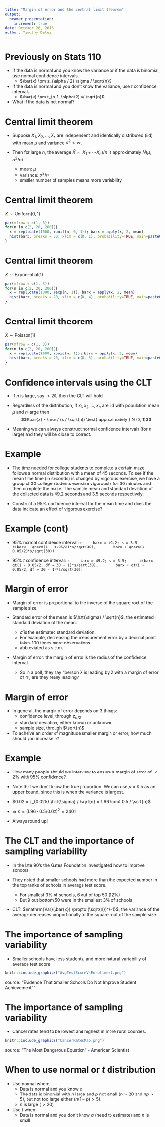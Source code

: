 ```yaml
---
title: "Margin of error and the central limit theorem"
output:
  beamer_presentation:
    increment: true
date: October 26, 2016
author: Timothy Daley
---
```


# Previously on Stats 110

- If the data is normal and you know the variance or if the data is binomial, use normal confidence intervals.
    - $\bar{x} \pm z_{\alpha / 2} \sigma / \sqrt{n}$
    
- If the data is normal and you don't know the variance, use $t$ confidence intervals
    - $\bar{x} \pm t_{n-1, \alpha/2} s/ \sqrt{n}$
    
- What if the data is not normal?

# Central limit theorem

- Suppose $X_{1}, X_{2}, \ldots, X_{n}$ are independent and identically distributed (iid) with mean $\mu$ and variance $\sigma^{2} < \infty$.

- Then for large $n$, the average $\bar{X} = (X_{1} + \cdots X_{n})/ n$ is approximately $N(\mu, \sigma^{2}/n)$.
    - mean: $\mu$
    - variance: $\sigma^{2}/ n$
    - smaller number of samples means more variability
    
# Central limit theorem

$X \sim \text{Uniform}(0, 1)$

```r
par(mfrow = c(1, 3))
for(n in c(2, 20, 200)){
  x = replicate(1000, runif(n, 0, 1)); barx = apply(x, 2, mean)
  hist(barx, breaks = 20, xlim = c(0, 1), probability=TRUE, main=paste0("n = ", n))
}
```

# Central limit theorem

$X \sim \text{Exponential}(1)$

```r
par(mfrow = c(1, 3))
for(n in c(2, 20, 200)){
  x = replicate(1000, rexp(n, 1)); barx = apply(x, 2, mean)
  hist(barx, breaks = 20, xlim = c(0, 4), probability=TRUE, main=paste0("n = ", n))
}
```

# Central limit theorem

$X \sim \text{Poisson}(1)$

```r
par(mfrow = c(1, 3))
for(n in c(2, 20, 200)){
  x = replicate(1000, rpois(n, 1)); barx = apply(x, 2, mean)
  hist(barx, breaks = 20, xlim = c(0, 5), probability=TRUE, main=paste0("n = ", n))
}
```

# Confidence intervals using the CLT

- If $n$ is large, say $>  20$, then the CLT will hold

- Regardless of the distribution, if $x_{1}, x_{2}, \ldots, x_{n}$ are iid with population mean $\mu$ and $n$ large then $$(\bar{x} - \mu) / (s / \sqrt{n}) \text{ approximately } N (0, 1)$$

- Meaning we can always construct normal confidence intervals (for $n$ large) and they will be close to correct.

# Example

- The time needed for college students to complete a certain maze follows a normal distribution with a mean of 45 seconds. To see if the mean time time  (in seconds) is changed by vigorous exercise, we have a group of 30 college students exercise vigorously for 30 minutes and then complete the maze. The sample mean and standard deviation of the collected data is 49.2 seconds and 3.5 seconds respectively.  

- Construct a $95 \%$ confidence interval for the mean time and does the data indicate an effect of vigorous exercise?

# Example (cont)

-  $95 \%$ normal confidence interval:
    ```r
    barx = 49.2; s = 3.5; 
    c(barx - qnorm(1 - 0.05/2)*s/sqrt(30), 
      barx + qnorm(1 - 0.05/2)*s/sqrt(30))
    ```
    
-  $95 \%$ $t$ confidence interval:
    ```r
    barx = 49.2; s = 3.5; 
    c(barx - qt(1 - 0.05/2, df = 30 - 1)*s/sqrt(30), 
      barx + qt(1 - 0.05/2, df = 30 - 1)*s/sqrt(30))
    ```

# Margin of error

- Margin of error is proportional to the inverse of the square root of the sample size.

- Standard error of the mean is $\hat{\sigma} / \sqrt{n}$, the estimated standard deviation of the mean.
    - $\hat{\sigma}$ is the estimated standard deviation.
    - For example, decreasing the measurement error by a decimal point takes 100 times more observations.
    - abbreviated as s.e.m.
    
- Margin of error: the margin of error is the radius of the confidence interval
    - So in a poll, they say "person X is leading by 2 with a margin of error of 4", are they really leading?
    
# Margin of error

- In general, the margin of error depends on 3 things:
    - confidence level, through $z_{\alpha/2}$
    - standard deviation, either known or unknown
    - sample size, through $\sqrt{n}$
    
- To acheive an order of magnitude smaller margin or error, how much should you increase $n$?
    
# Example 

- How many people should we interview to ensure a margin of error of $< 2 \%$ with $95 \%$ confidence?

- Note that we don't know the true proportion.  We can use $p = 0.5$ as an upper bound, since this is when the variance is largest.

- $0.02 = z_{0.025} \hat{\sigma} / \sqrt{n} = 1.96 \cdot 0.5 / \sqrt{n}$

- $\Rightarrow$ $n = (1.96 \cdot 0.5 / 0.02)^{2} = 2401$

- Always round up!
    
# The CLT and the importance of sampling variability

- In the late 90's the Gates Foundation investigated how to improve schools

- They noted that smaller schools had more than the expected number in the top ranks of schools in average test score.
    - For smallest $3 \%$ of schools, 6 out of top 50 ($12 \%$) 
    - But 9 out bottom 50 were in the smallest $3 \%$ of schools
    
- CLT: $\mathrm{Var}(\bar{x}) \propto (\sqrt{n})^{-1}$, the variance of the average decreases proportionally to the square root of the sample size.
    
# The importance of sampling variability

- Smaller schools have less students, and more natural variability of average test score

```r
knitr::include_graphics("AvgTestScoreVsEnrollment.png")
```
source: "Evidence That Smaller Schools Do Not Improve Student Achievement""

# The importance of sampling variability

- Cancer rates tend to be lowest and highest in more rural counties.

```r
knitr::include_graphics("CancerRatesMap.png")
```
source: "The Most Dangerous Equation" - American Scientist



# When to use normal or $t$ distribution

- Use normal when:
    - Data is normal and you know $\sigma$
    - The data is binomial with $n$ large and $p$ not small ($n > 20$ and $np > 5$), but not too large either ($n(1- p) > 5$).
    - $n$ is large ($> 20$)
    
- Use $t$ when:
    - Data is normal and you don't know $\sigma$ (need to estimate) and $n$ is small






